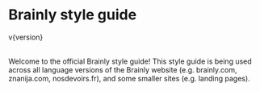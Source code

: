 
<Meta title="Introduction ✏️/Getting Started" />

# Brainly style guide

<div>v{version}</div>

<br />

Welcome to the official Brainly style guide! This style guide is being used across all language versions of the Brainly website (e.g. <Link href="https://brainly.com">brainly.com</Link>, <Link href="https://znanija.com">znanija.com</Link>, <Link href="https://nosdevoirs.fr">nosdevoirs.fr</Link>), and some smaller sites (e.g. landing pages).

